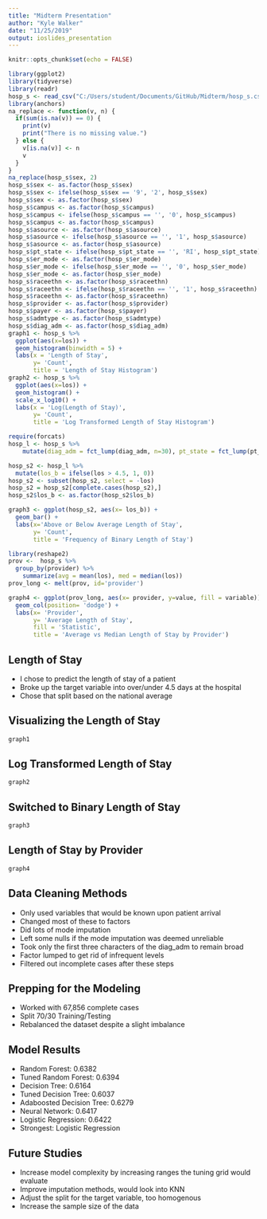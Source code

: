 ```yaml
---
title: "Midterm Presentation"
author: "Kyle Walker"
date: "11/25/2019"
output: ioslides_presentation
---
```


```r
knitr::opts_chunk$set(echo = FALSE)
```

```r
library(ggplot2)
library(tidyverse)
library(readr)
hosp_s <- read_csv("C:/Users/student/Documents/GitHub/Midterm/hosp_s.csv")
library(anchors)
na_replace <- function(v, n) {
  if(sum(is.na(v)) == 0) {
    print(v)
    print("There is no missing value.")
  } else {
    v[is.na(v)] <- n
    v
  }
}
na_replace(hosp_s$sex, 2)
hosp_s$sex <- as.factor(hosp_s$sex)
hosp_s$sex <- ifelse(hosp_s$sex == '9', '2', hosp_s$sex)
hosp_s$sex <- as.factor(hosp_s$sex)
hosp_s$campus <- as.factor(hosp_s$campus)
hosp_s$campus <- ifelse(hosp_s$campus == '', '0', hosp_s$campus)
hosp_s$campus <- as.factor(hosp_s$campus)
hosp_s$asource <- as.factor(hosp_s$asource)
hosp_s$asource <- ifelse(hosp_s$asource == '', '1', hosp_s$asource)
hosp_s$asource <- as.factor(hosp_s$asource)
hosp_s$pt_state <- ifelse(hosp_s$pt_state == '', 'RI', hosp_s$pt_state)
hosp_s$er_mode <- as.factor(hosp_s$er_mode)
hosp_s$er_mode <- ifelse(hosp_s$er_mode == '', '0', hosp_s$er_mode)
hosp_s$er_mode <- as.factor(hosp_s$er_mode)
hosp_s$raceethn <- as.factor(hosp_s$raceethn)
hosp_s$raceethn <- ifelse(hosp_s$raceethn == '', '1', hosp_s$raceethn)
hosp_s$raceethn <- as.factor(hosp_s$raceethn)
hosp_s$provider <- as.factor(hosp_s$provider)
hosp_s$payer <- as.factor(hosp_s$payer)
hosp_s$admtype <- as.factor(hosp_s$admtype)
hosp_s$diag_adm <- as.factor(hosp_s$diag_adm)
graph1 <- hosp_s %>% 
  ggplot(aes(x=los)) +
  geom_histogram(binwidth = 5) +
  labs(x = 'Length of Stay',
       y= 'Count',
       title = 'Length of Stay Histogram')
graph2 <- hosp_s %>% 
  ggplot(aes(x=los)) +
  geom_histogram() +
  scale_x_log10() +
  labs(x = 'Log(Length of Stay)',
       y= 'Count',
       title = 'Log Transformed Length of Stay Histogram')

require(forcats)
hosp_l <- hosp_s %>%
    mutate(diag_adm = fct_lump(diag_adm, n=30), pt_state = fct_lump(pt_state %>%  as.factor, n=4), asource = fct_lump(asource, n=10), payer = fct_lump(payer, 13), er_mode = fct_lump(er_mode, n=5))

hosp_s2 <- hosp_l %>% 
  mutate(los_b = ifelse(los > 4.5, 1, 0)) 
hosp_s2 <- subset(hosp_s2, select = -los)
hosp_s2 = hosp_s2[complete.cases(hosp_s2),]
hosp_s2$los_b <- as.factor(hosp_s2$los_b)

graph3 <- ggplot(hosp_s2, aes(x= los_b)) +
  geom_bar() +
  labs(x='Above or Below Average Length of Stay',
       y= 'Count',
       title = 'Frequency of Binary Length of Stay')

library(reshape2)
prov <-  hosp_s %>% 
  group_by(provider) %>% 
    summarize(avg = mean(los), med = median(los))
prov_long <- melt(prov, id='provider')

graph4 <- ggplot(prov_long, aes(x= provider, y=value, fill = variable)) +
  geom_col(position= 'dodge') +
  labs(x= 'Provider',
       y= 'Average Length of Stay',
       fill = 'Statistic',
       title = 'Average vs Median Length of Stay by Provider')
```


## Length of Stay

- I chose to predict the length of stay of a patient
- Broke up the target variable into over/under 4.5 days at the hospital
- Chose that split based on the national average


## Visualizing the Length of Stay
```r
graph1
```

## Log Transformed Length of Stay
```r
graph2
```


## Switched to Binary Length of Stay
```r
graph3
```


## Length of Stay by Provider
```r
graph4
```


## Data Cleaning Methods

- Only used variables that would be known upon patient arrival
- Changed most of these to factors
- Did lots of mode imputation
- Left some nulls if the mode imputation was deemed unreliable
- Took only the first three characters of the diag_adm to remain broad
- Factor lumped to get rid of infrequent levels
- Filtered out incomplete cases after these steps

## Prepping for the Modeling

- Worked with 67,856 complete cases
- Split 70/30 Training/Testing
- Rebalanced the dataset despite a slight imbalance

## Model Results

- Random Forest: 0.6382
- Tuned Random Forest: 0.6394
- Decision Tree: 0.6164
- Tuned Decision Tree: 0.6037
- Adaboosted Decision Tree: 0.6279
- Neural Network: 0.6417
- Logistic Regression: 0.6422
- Strongest: Logistic Regression

## Future Studies

- Increase model complexity by increasing ranges the tuning grid would evaluate
- Improve imputation methods, would look into KNN
- Adjust the split for the target variable, too homogenous
- Increase the sample size of the data
